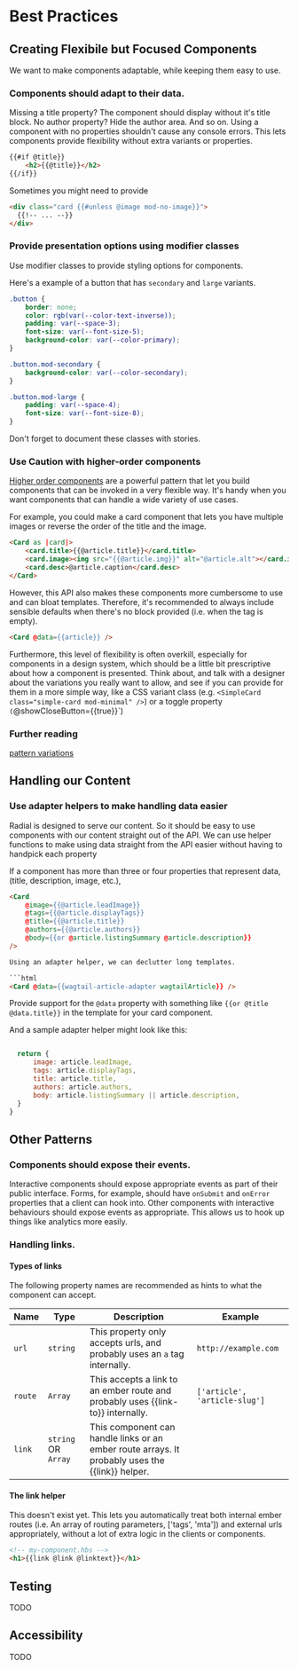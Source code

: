 
<Meta title="For Developers/Best Practices" />

# Best Practices

## Creating Flexibile but Focused Components

We want to make components adaptable, while keeping them easy to use.

### Components should adapt to their data.

Missing a title property? The component should display without it's title block. No author property? Hide the author area. And so on. Using a component with no properties shouldn't cause any console errors. This lets components provide flexibility without extra variants or properties.

```html
{{#if @title}}
	<h2>{{@title}}</h2>
{{/if}}
```

Sometimes you might need to provide

```html
<div class="card {{#unless @image mod-no-image}}">
  {{!-- ... --}}
</div>
```

### Provide presentation options using modifier classes

Use modifier classes to provide styling options for components.

Here's a example of a button that has `secondary` and `large` variants.

```css
.button {
	border: none;
	color: rgb(var(--color-text-inverse));
	padding: var(--space-3);
	font-size: var(--font-size-5);
	background-color: var(--color-primary);
}

.button.mod-secondary {
	background-color: var(--color-secondary);
}

.button.mod-large {
	padding: var(--space-4);
	font-size: var(--font-size-8);
}
```

Don't forget to document these classes with stories.

### Use Caution with higher-order components

[Higher order components]() are a powerful pattern that let you build components that can be invoked in a very flexible way. It's handy when you want components that can handle a wide variety of use cases. 

For example, you could make a card component that lets you have multiple images or reverse the order of the title and the image.

```html
<Card as |card|>
	<card.title>{{@article.title}}</card.title>
	<card.image><img src="{{@article.img}}" alt="@article.alt"></card.image>
	<card.desc>@article.caption</card.desc>
</Card>
```

However, this API also makes these components more cumbersome to use and can bloat templates. Therefore, it's recommended to always include sensible defaults when there's no block provided (i.e. when the tag is empty).

```html
<Card @data={{article}} />
```

Furthermore, this level of flexibility is often overkill, especially for components in a design system, which should be a little bit prescriptive about how a component is presented.  Think about, and talk with a designer about the variations you really want to allow, and see if you can provide for them in a more simple way, like a CSS variant class (e.g. `<SimpleCard class="simple-card mod-minimal" />`) or a toggle property `(`@showCloseButton={{true}}`)

### Further reading

[pattern variations](https://bradfrost.com/blog/post/pattern-variations/)

## Handling our Content

### Use adapter helpers to make handling data easier

Radial is designed to serve our content. So it should be easy to use components with our content straight out of the API.  We can use helper functions to make using data straight from the API easier without having to handpick each property

If a component has more than three or four properties that represent data, (title, description, image, etc.), 

```html
<Card
	@image={{@article.leadImage}}
	@tags={{@article.displayTags}}
	@title={{@article.title}}
	@authors={{@article.authors}}
	@body={{or @article.listingSummary @article.description}}
/>

Using an adapter helper, we can declutter long templates.

```html
<Card @data={{wagtail-article-adapter wagtailArticle}} />
```

Provide support for the `@data` property with something like `{{or @title @data.title}}` in the template for your card component.

And a sample adapter helper might look like this:

```js

  return {
	  image: article.leadImage,
	  tags: article.displayTags,
	  title: article.title,
	  authors: article.authors,
	  body: article.listingSummary || article.description,
  }
}

```

## Other Patterns

### Components should expose their events.

Interactive components should expose appropriate events as part of their public interface. Forms, for example, should have `onSubmit` and `onError` properties that a client can hook into. Other components with interactive behaviours should expose events as appropriate. This allows us to hook up things like analytics more easily.

### Handling links.

#### Types of links
The following property names are recommended as hints to what the component can accept.

| Name |Type | Description | Example
|---|---|---|---|
|`url`|`string`| This property only accepts urls, and probably uses an `a` tag internally. | `http://example.com` |
|`route`|`Array`| This accepts a link to an ember route and probably uses {{link-to}} internally.| `['article', 'article-slug']` |
|`link`|`string` OR `Array`| This component can handle links or an ember route arrays. It probably uses the {{link}} helper. | |

#### The link helper
This doesn't exist yet. This lets you automatically treat both internal ember routes (i.e. An array of routing parameters, ['tags', 'mta']) and external urls appropriately, without a lot of extra logic in the clients or components.


```html
<!-- my-component.hbs -->
<h1>{{link @link @linktext}}</h1>
```

## Testing
TODO

## Accessibility
TODO
